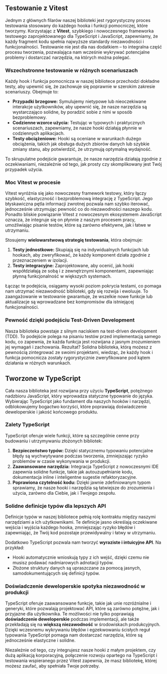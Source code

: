 

<Heading title={name} color={roughNotationColor} />

## Testowanie z Vitest

Jednym z głównych filarów naszej biblioteki jest rygorystyczny proces testowania stosowany do każdego hooka i funkcji pomocniczej, które tworzymy. Korzystając z **Vitest**, szybkiego i nowoczesnego frameworka testowego zaprojektowanego dla TypeScript i JavaScript, zapewniamy, że każdy fragment kodu spełnia najwyższe standardy niezawodności i funkcjonalności. Testowanie nie jest dla nas dodatkiem – to integralna część procesu tworzenia, pozwalająca nam wcześnie wykrywać potencjalne problemy i dostarczać narzędzia, na których można polegać.

### Wszechstronne testowanie w różnych scenariuszach

Każdy hook i funkcja pomocnicza w naszej bibliotece przechodzi dokładne testy, aby upewnić się, że zachowuje się poprawnie w szerokim zakresie scenariuszy. Obejmuje to:

- **Przypadki brzegowe:** Symulujemy nietypowe lub nieoczekiwane interakcje użytkowników, aby upewnić się, że nasze narzędzia są wystarczająco solidne, by poradzić sobie z nimi w sposób bezproblemowy.
- **Codzienne wzorce użycia:** Testując w typowych i praktycznych scenariuszach, zapewniamy, że nasze hooki działają płynnie w codziennych aplikacjach.
- **Testy obciążeniowe:** Hooki są oceniane w warunkach dużego obciążenia, takich jak obsługa dużych zbiorów danych lub szybkie zmiany stanu, aby potwierdzić, że utrzymują optymalną wydajność.

To skrupulatne podejście gwarantuje, że nasze narzędzia działają zgodnie z oczekiwaniami, niezależnie od tego, jak prosty czy skomplikowany jest Twój przypadek użycia.

### Moc Vitest w procesie

Vitest wyróżnia się jako nowoczesny framework testowy, który łączy szybkość, elastyczność i bezproblemową integrację z TypeScript. Jego błyskawiczna pętla informacji zwrotnej pozwala nam szybko iterować, jednocześnie utrzymując pewność co do niezawodności naszego kodu. Ponadto bliskie powiązanie Vitest z nowoczesnym ekosystemem JavaScript oznacza, że integruje się on płynnie z naszym procesem pracy, umożliwiając pisanie testów, które są zarówno efektywne, jak i łatwe w utrzymaniu.

Stosujemy **wielowarstwową strategię testowania**, która obejmuje:

1. **Testy jednostkowe:** Skupiają się na indywidualnych funkcjach lub hookach, aby zweryfikować, że każdy komponent działa zgodnie z przeznaczeniem w izolacji.
2. **Testy integracyjne:** Zaprojektowane, aby ocenić, jak hooki współdziałają ze sobą i z zewnętrznymi komponentami, zapewniając płynną funkcjonalność w większych systemach.

Łącząc te podejścia, osiągamy wysoki poziom pokrycia testami, co pomaga nam utrzymać niezawodność biblioteki, gdy się rozwija i ewoluuje. To zaangażowanie w testowanie gwarantuje, że wszelkie nowe funkcje lub aktualizacje są wprowadzane bez kompromisów dla istniejącej funkcjonalności.

### Pewność dzięki podejściu Test-Driven Development

Nasza biblioteka powstaje z silnym naciskiem na test-driven development (TDD). To podejście polega na pisaniu testów przed implementacją samego kodu, co zapewnia, że każda funkcja jest rozwijana z jasnym zrozumieniem jej wymagań i zachowania. Rezultat? Solidna biblioteka, którą możesz z pewnością zintegrować ze swoimi projektami, wiedząc, że każdy hook i funkcja pomocnicza zostały rygorystycznie zweryfikowane pod kątem działania w różnych warunkach.

## Tworzone w TypeScript

Cała nasza biblioteka jest rozwijana przy użyciu **TypeScript**, potężnego nadzbioru JavaScript, który wprowadza statyczne typowanie do języka. Wybierając TypeScript jako fundament dla naszych hooków i narzędzi, odblokowujemy bogactwo korzyści, które poprawiają doświadczenie deweloperskie i jakość końcowego produktu.

### Zalety TypeScript

TypeScript oferuje wiele funkcji, które są szczególnie cenne przy budowaniu i utrzymywaniu złożonych bibliotek:

1. **Bezpieczeństwo typów:** Dzięki statycznemu typowaniu potencjalne błędy są wychwytywane podczas tworzenia, zmniejszając ryzyko problemów w czasie wykonywania w produkcji.
2. **Zaawansowane narzędzia:** Integracja TypeScript z nowoczesnymi IDE zapewnia solidne funkcje, takie jak autouzupełnianie kodu, dokumentacja inline i inteligentne sugestie refaktoryzacyjne.
3. **Poprawiona czytelność kodu:** Dzięki jawnie zdefiniowanym typom sprawiamy, że nasze hooki i narzędzia są łatwiejsze do zrozumienia i użycia, zarówno dla Ciebie, jak i Twojego zespołu.

### Solidne definicje typów dla lepszych API

Definicje typów w naszej bibliotece pełnią rolę kontraktu między naszymi narzędziami a ich użytkownikami. Te definicje jasno określają oczekiwane wejścia i wyjścia każdego hooka, zmniejszając ryzyko błędów i zapewniając, że Twój kod pozostaje przewidywalny i łatwy w utrzymaniu.

Dodatkowo TypeScript pozwala nam tworzyć **wyraziste i intuicyjne API**. Na przykład:

- Hooki automatycznie wnioskują typy z ich wejść, dzięki czemu nie musisz podawać nadmiarowych adnotacji typów.
- Złożone struktury danych są upraszczane za pomocą jasnych, samodokumentujących się definicji typów.

### Doświadczenie deweloperskie spotyka niezawodność w produkcji

TypeScript oferuje zaawansowane funkcje, takie jak unie rozróżnialne i generyki, które pozwalają projektować API, które są zarówno potężne, jak i przyjazne dla użytkownika. Te możliwości nie tylko poprawiają **doświadczenie deweloperskie** podczas implementacji, ale także przekładają się na **większą niezawodność** w środowiskach produkcyjnych. Dzięki wczesnemu wykrywaniu błędów i egzekwowaniu ścisłych reguł typowania TypeScript pomaga nam dostarczać narzędzia, które są jednocześnie elastyczne i solidne.

Niezależnie od tego, czy integrujesz nasze hooki z małym projektem, czy dużą aplikacją korporacyjną, połączenie rozwoju opartego na TypeScript i testowania wspieranego przez Vitest zapewnia, że masz bibliotekę, której możesz zaufać, aby spełniała Twoje potrzeby.
